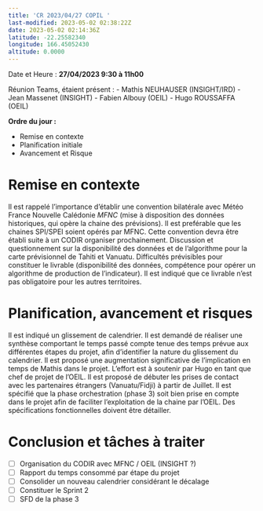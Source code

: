 ```yaml
---
title: 'CR 2023/04/27 COPIL '
last-modified: 2023-05-02 02:38:22Z
date: 2023-05-02 02:14:36Z
latitude: -22.25582340
longitude: 166.45052430
altitude: 0.0000
---
```


Date et Heure : **27/04/2023 9:30 à 11h00**

Réunion Teams, étaient présent :
- Mathis NEUHAUSER (INSIGHT/IRD)
- Jean Massenet (INSIGHT)
- Fabien Albouy (OEIL)
- Hugo ROUSSAFFA (OEIL)

**Ordre du jour :**

- Remise en contexte
- Planification initiale
- Avancement et Risque

# Remise en contexte
Il est rappelé l'importance d'établir une convention bilatérale avec Météo France Nouvelle Calédonie *MFNC* (mise à disposition des données historiques, qui opère la chaine des prévisions). Il est preférable que les chaines SPI/SPEI soient opérés par MFNC.
Cette convention devra être établi suite à un CODIR organiser prochainement.
Discussion et questionnement sur la disponibilité des données et de l'algorithme pour la carte prévisionnel de Tahiti et Vanuatu. Difficultés prévisibles pour constituer le livrable (disponibilité des données, compétence pour opérer un algorithme de production de l'indicateur). Il est indiqué que ce livrable n'est pas obligatoire pour les autres territoires. 

# Planification, avancement et risques
Il est indiqué un glissement de calendrier.
Il est demandé de réaliser une synthèse comportant le temps passé compte tenue des temps prévue aux différentes étapes du projet, afin d'identifier la nature du glissement du calendrier.
Il est proposé une augmentation significative de l'implication en temps de Mathis dans le projet. L'effort est à soutenir par Hugo en tant que chef de projet de l'OEIL.
Il est proposé de débuter les prises de contact avec les partenaires étrangers (Vanuatu/Fidji) à partir de Juillet.
Il est spécifié que la phase orchestration (phase 3) soit bien prise en compte dans le projet afin de faciliter l'exploitation de la chaine par l'OEIL. Des spécifications fonctionnelles doivent être détailler.


# Conclusion et tâches à traiter
- [ ] Organisation du CODIR avec MFNC / OEIL (INSIGHT ?)
- [ ] Rapport du temps consommé par étape du projet
- [ ] Consolider un nouveau calendrier considérant le décalage
- [ ] Constituer le Sprint 2
- [ ] SFD de la phase 3